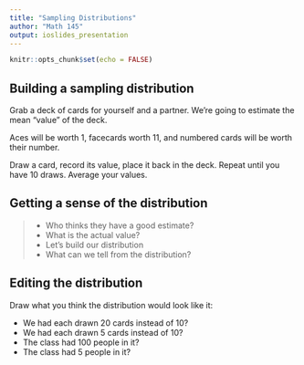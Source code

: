 ```yaml
---
title: "Sampling Distributions"
author: "Math 145"
output: ioslides_presentation
---
```


```r
knitr::opts_chunk$set(echo = FALSE)
```

## Building a sampling distribution

Grab a deck of cards for yourself and a partner. We're going to estimate the mean "value" of the deck.

Aces will be worth 1, facecards worth 11, and numbered cards will be worth their number.

Draw a card, record its value, place it back in the deck. Repeat until you have 10 draws. Average your values.

## Getting a sense of the distribution

> - Who thinks they have a good estimate?
> - What is the actual value?
> - Let's build our distribution
> - What can we tell from the distribution?

## Editing the distribution

Draw what you think the distribution would look like it:

* We had each drawn 20 cards instead of 10?
* We had each drawn 5 cards instead of 10?
* The class had 100 people in it?
* The class had 5 people in it?